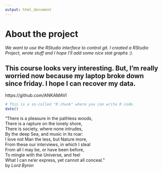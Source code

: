 ```yaml
---
output: html_document
---
```


# **About the project**

*We want to use the RStudio interface to control git. I created a RStudio Project, wrote stuff and I hope I'll add some nice stat graphs :). *

## This course looks very interesting. But, I'm really worried now because my laptop broke down since friday. I hope I can recover my data.

https://github.com/ANKAMAVI

```r
# This is a so-called "R chunk" where you can write R code.
date()

```

 “There is a pleasure in the pathless woods,          
There is a rapture on the lonely shore,       
There is society, where none intrudes,        
By the deep Sea, and music in its roar:      
I love not Man the less, but Nature more,       
From these our interviews, in which I steal         
From all I may be, or have been before,  
To mingle with the Universe, and feel       
What I can ne’er express, yet cannot all conceal.”    
by _Lord Byron_
